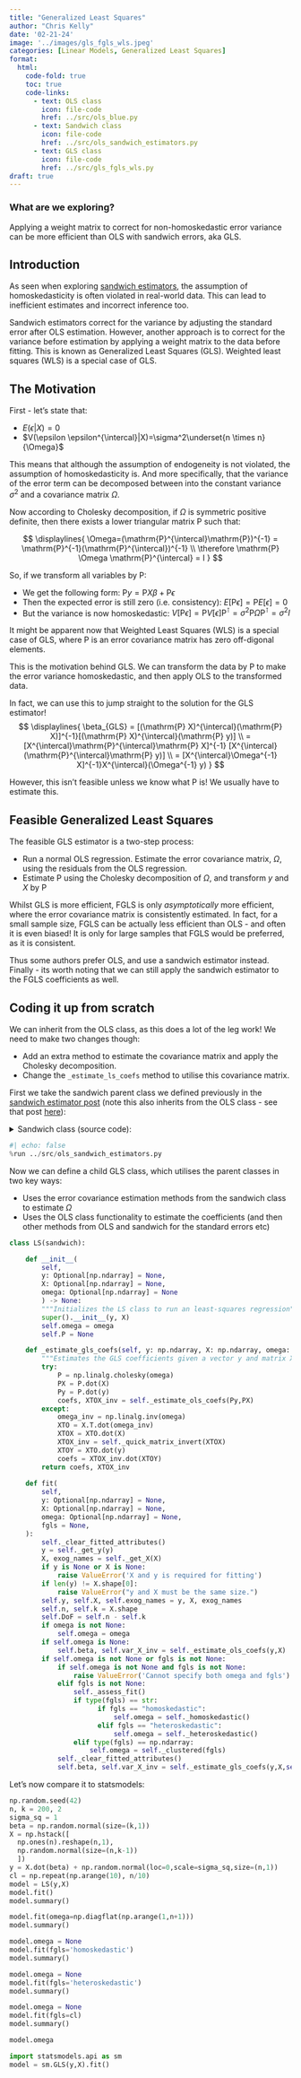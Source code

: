 ```yaml
---
title: "Generalized Least Squares"
author: "Chris Kelly"
date: '02-21-24'
image: '../images/gls_fgls_wls.jpeg'
categories: [Linear Models, Generalized Least Squares]
format:
  html:
    code-fold: true
    toc: true
    code-links:
      - text: OLS class
        icon: file-code
        href: ../src/ols_blue.py
      - text: Sandwich class
        icon: file-code
        href: ../src/ols_sandwich_estimators.py
      - text: GLS class
        icon: file-code
        href: ../src/gls_fgls_wls.py
draft: true
---
```


::: {.callout-tip}
### What are we exploring?
Applying a weight matrix to correct for non-homoskedastic error variance can be more efficient than OLS with sandwich errors, aka GLS.
:::

## Introduction

As seen when exploring [sandwich estimators](ols_sandwich_estimators.html), the assumption of homoskedasticity is often violated in real-world data. This can lead to inefficient estimates and incorrect inference too. 

Sandwich estimators correct for the variance by adjusting the standard error after OLS estimation. However, another approach is to correct for the variance before estimation by applying a weight matrix to the data before fitting. This is known as Generalized Least Squares (GLS). Weighted least squares (WLS) is a special case of GLS.

## The Motivation

First - let’s state that:

* $E(\epsilon|X)=0$
* $V(\epsilon \epsilon^{\intercal}|X)=\sigma^2\underset{n \times n}{\Omega}$

This means that although the assumption of endogeneity is not violated, the assumption of homoskedasticity is. And more specifically, that the variance of the error term can be decomposed between into the constant variance $\sigma^2$ and a covariance matrix $\Omega$.

Now according to Cholesky decomposition, if $\Omega$ is symmetric positive definite, then there exists a lower triangular matrix $\mathrm{P}$ such that:

$$
\displaylines{
\Omega=(\mathrm{P}^{\intercal}\mathrm{P})^{-1} = \mathrm{P}^{-1}(\mathrm{P}^{\intercal})^{-1} \\
\therefore \mathrm{P} \Omega \mathrm{P}^{\intercal} = I
}
$$

So, if we transform all variables by $\mathrm{P}$:

* We get the following form: $\mathrm{P} y = \mathrm{P} X\beta + \mathrm{P} \epsilon$
* Then the expected error is still zero (i.e. consistency): $E[\mathrm{P} \epsilon] = \mathrm{P} E[\epsilon] = 0$
* But the variance is now homoskedastic: $V[\mathrm{P} \epsilon] = \mathrm{P} V[\epsilon] \mathrm{P}^{\intercal} = \sigma^2 \mathrm{P} \Omega \mathrm{P}^{\intercal} = \sigma^2 I$

:::{.column-margin}
It might be apparent now that Weighted Least Squares (WLS) is a special case of GLS, where $\mathrm{P}$ is an error covariance matrix has zero off-digonal elements. 
:::

This is the motivation behind GLS. We can transform the data by $\mathrm{P}$ to make the error variance homoskedastic, and then apply OLS to the transformed data.

In fact, we can use this to jump straight to the solution for the GLS estimator!
$$
\displaylines{
\beta_{GLS} = 
[(\mathrm{P} X)^{\intercal}(\mathrm{P} X)]^{-1}[(\mathrm{P} X)^{\intercal}(\mathrm{P} y)] \\
= 
[X^{\intercal}\mathrm{P}^{\intercal}\mathrm{P} X]^{-1}
[X^{\intercal}(\mathrm{P}^{\intercal}\mathrm{P} y)] \\
= [X^{\intercal}\Omega^{-1} X]^{-1}X^{\intercal}(\Omega^{-1} y)
}
$$

However, this isn't feasible unless we know what $\mathrm{P}$ is! We usually have to estimate this.

## Feasible Generalized Least Squares

The feasible GLS estimator is a two-step process:

* Run a normal OLS regression. Estimate the error covariance matrix, $\Omega$, using the residuals from the OLS regression.
* Estimate $\mathrm{P}$ using the Cholesky decomposition of $\Omega$, and transform $y$ and $X$ by $\mathrm{P}$

Whilst GLS is more efficient, FGLS is only *asymptotically* more efficient, where the error covariance matrix is consistently estimated. In fact, for a small sample size, FGLS can be actually less efficient than OLS - and often it is even biased! It is only for large samples that FGLS would be preferred, as it is consistent. 

Thus some authors prefer OLS, and use a sandwich estimator instead. Finally - its worth noting that we can still apply the sandwich estimator to the FGLS coefficients as well.

## Coding it up from scratch

We can inherit from the OLS class, as this does a lot of the leg work! We need to make two changes though:

* Add an extra method to estimate the covariance matrix and apply the Cholesky decomposition. 
* Change the `_estimate_ls_coefs` method to utilise this covariance matrix.

First we take the sandwich parent class we defined previously in the [sandwich estimator post](ols_sandwich_estimators.qmd.html) (note this also inherits from the OLS class - see that post [here](ols_blue.html)):

<details>
<summary>Sandwich class (source code):</summary>
```.python
```
</details>

```python
#| echo: false
%run ../src/ols_sandwich_estimators.py
```

Now we can define a child GLS class, which utilises the parent classes in two key ways:

* Uses the error covariance estimation methods from the sandwich class to estimate $\Omega$
* Uses the OLS class functionality to estimate the coefficients (and then other methods from OLS and sandwich for the standard errors etc)

```python
class LS(sandwich):

    def __init__(
        self, 
        y: Optional[np.ndarray] = None, 
        X: Optional[np.ndarray] = None,
        omega: Optional[np.ndarray] = None
        ) -> None:
        """Initializes the LS class to run an least-squares regression"""
        super().__init__(y, X)
        self.omega = omega
        self.P = None

    def _estimate_gls_coefs(self, y: np.ndarray, X: np.ndarray, omega: np.ndarray):
        """Estimates the GLS coefficients given a vector y and matrix X"""
        try:
            P = np.linalg.cholesky(omega)
            PX = P.dot(X)
            Py = P.dot(y)
            coefs, XTOX_inv = self._estimate_ols_coefs(Py,PX)
        except:
            omega_inv = np.linalg.inv(omega)
            XTO = X.T.dot(omega_inv)
            XTOX = XTO.dot(X)
            XTOX_inv = self._quick_matrix_invert(XTOX)
            XTOY = XTO.dot(y)
            coefs = XTOX_inv.dot(XTOY)
        return coefs, XTOX_inv
        
    def fit(
        self,
        y: Optional[np.ndarray] = None,
        X: Optional[np.ndarray] = None,
        omega: Optional[np.ndarray] = None,
        fgls = None,
    ):
        self._clear_fitted_attributes()
        y = self._get_y(y)
        X, exog_names = self._get_X(X)
        if y is None or X is None:
            raise ValueError('X and y is required for fitting')
        if len(y) != X.shape[0]:
            raise ValueError("y and X must be the same size.")
        self.y, self.X, self.exog_names = y, X, exog_names
        self.n, self.k = X.shape
        self.DoF = self.n - self.k
        if omega is not None:
            self.omega = omega
        if self.omega is None:
            self.beta, self.var_X_inv = self._estimate_ols_coefs(y,X)
        if self.omega is not None or fgls is not None:
            if self.omega is not None and fgls is not None:
                raise ValueError('Cannot specify both omega and fgls')
            elif fgls is not None:
                self._assess_fit()
                if type(fgls) == str:
                      if fgls == "homoskedastic":
                          self.omega = self._homoskedastic()
                      elif fgls == "heteroskedastic":
                          self.omega = self._heteroskedastic()
                elif type(fgls) == np.ndarray:
                    self.omega = self._clustered(fgls)
            self._clear_fitted_attributes()
            self.beta, self.var_X_inv = self._estimate_gls_coefs(y,X,self.omega)
```

Let's now compare it to statsmodels:

```python
np.random.seed(42)
n, k = 200, 2
sigma_sq = 1
beta = np.random.normal(size=(k,1))
X = np.hstack([ 
  np.ones(n).reshape(n,1),
  np.random.normal(size=(n,k-1)) 
  ])
y = X.dot(beta) + np.random.normal(loc=0,scale=sigma_sq,size=(n,1))
cl = np.repeat(np.arange(10), n/10)
model = LS(y,X)
model.fit()
model.summary()
```

```python
model.fit(omega=np.diagflat(np.arange(1,n+1)))
model.summary()
```

```python
model.omega = None
model.fit(fgls='homoskedastic')
model.summary()
```

```python
model.omega = None
model.fit(fgls='heteroskedastic')
model.summary()
```

```python
model.omega = None
model.fit(fgls=cl)
model.summary()
```

```python
model.omega
```

```python
import statsmodels.api as sm 
model = sm.GLS(y,X).fit()
```